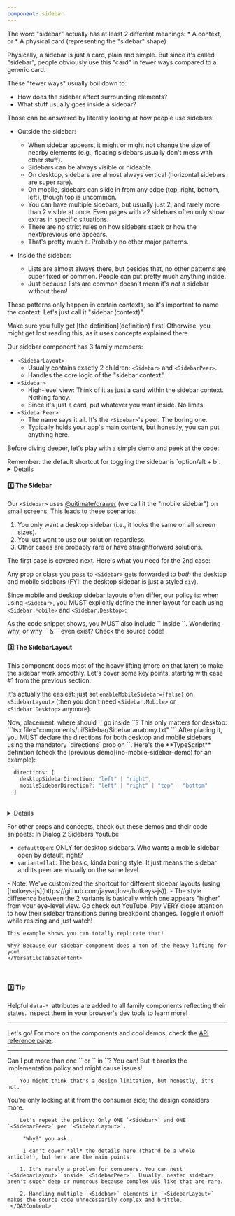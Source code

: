 ```yaml
---
component: sidebar
---
```

<QuickDemoSection />
<VersatileTabs2 defaultValue="preview-sidebar-chatgpt">
  <VersatileTabs2Content value="preview-sidebar-chatgpt" demoId="sidebar-chatgpt" showCode={false} />
</VersatileTabs2>

<DefinitionSection id='sidebar'>
The word "sidebar" actually has at least 2 different meanings:
* A context, or
* A physical card (representing the "sidebar" shape)

Physically, a sidebar is just a card, plain and simple.
But since it's called "sidebar", people obviously use this "card" in fewer ways compared to a generic card.

These "fewer ways" usually boil down to:
- How does the sidebar affect surrounding elements?
- What stuff usually goes inside a sidebar?

Those can be answered by literally looking at how people use sidebars:

- Outside the sidebar:
  - When sidebar appears, it might or might not change the size of nearby elements (e.g., floating sidebars usually don't mess with other stuff).
  - Sidebars can be always visible or hideable.
  - On desktop, sidebars are almost always vertical (horizontal sidebars are super rare).
  - On mobile, sidebars can slide in from any edge (top, right, bottom, left), though top is uncommon.
  - You can have multiple sidebars, but usually just 2, and rarely more than 2 visible at once. Even pages with >2 sidebars often only show extras in specific situations.
  - There are no strict rules on how sidebars stack or how the next/previous one appears.
  - That's pretty much it. Probably no other major patterns.

- Inside the sidebar:
  - Lists are almost always there, but besides that, no other patterns are super fixed or common. People can put pretty much anything inside.
  - Just because lists are common doesn't mean it's *not* a sidebar without them!

These patterns only happen in certain contexts, so it's important to name the context. Let's just call it "sidebar (context)".
</DefinitionSection>

<QuickStartSection />
<Banner>
Make sure you fully get [the definition](definition) first! Otherwise, you might get lost reading this, as it uses concepts explained there.
</Banner>

Our sidebar component has 3 family members:
- `<SidebarLayout>`
  - Usually contains exactly 2 children: `<Sidebar>` and `<SidebarPeer>`.
  - Handles the core logic of the "sidebar context".
- `<Sidebar>`
  - High-level view: Think of it as just a card within the sidebar context. Nothing fancy.
  - Since it's just a card, put whatever you want inside. No limits.
- `<SidebarPeer>`
  - The name says it all. It's the `<Sidebar>`'s peer. The boring one.
  - Typically holds your app's main content, but honestly, you can put anything here.

Before diving deeper, let's play with a simple demo and peek at the code:
<VersatileTabs2 defaultValue="preview-sidebar-toggle-control" compact>
  <VersatileTabs2Content value="preview-sidebar-toggle-control" demoId="sidebar-toggle-control" compact />
</VersatileTabs2>

<Banner>
Remember: the default shortcut for toggling the sidebar is `option/alt + b`.
</Banner>

<br />

<details>
<TrackableSummary id='difference-from-shadcn-sidebar'>**DEEP DIVE**: Noticed this is very different from [**<u>Shadcn</u>**'s Sidebar](https://ui.shadcn.com/docs/components/sidebar)?</TrackableSummary>

  Yep, sharp eye!

  Again, everything in our sidebar component stems from [the definition](definition),
  which is really just common sense / practical observations.

  Without a solid spec, component design goes wrong.
  It might look cool initially, but can lead to disaster later.
   <br />
</details>

#### 1️⃣ The Sidebar

Our `<Sidebar>` uses [@uitimate/drawer](./../../drawer/introduction) (we call it the "mobile sidebar")
on small screens. This leads to these scenarios:

1. You only want a desktop sidebar (i.e., it looks the same on all screen sizes).
2. You just want to use our solution regardless.
3. Other cases are probably rare or have straightforward solutions.

The first case is covered next. Here's what you need for the 2nd case:

Any prop or class you pass to `<Sidebar>` gets forwarded to *both* the desktop and mobile sidebars (FYI: the desktop sidebar is just a styled `div`).

Since mobile and desktop sidebar layouts often differ, our policy is: when using `<Sidebar>`, you MUST explicitly define the inner layout for each using
`<Sidebar.Mobile>` and `<Sidebar.Desktop>`:

<VersatileTabs2 defaultValue="sidebar-rwd-minimum-demo" compact>
  <VersatileTabs2Content
    value="sidebar-rwd-minimum-demo"
    demoId="sidebar-rwd-minimum-demo"
    caption="Resize the viewport to see the mobile sidebar (of course, pressing `option/alt + b`)"
    compact
  />
</VersatileTabs2>

<Banner>
  As the code snippet shows, you MUST also include `<DrawerHeader>` inside `<Sidebar.Mobile>`.
  Wondering why, or why `<Sidebar.Mobile>` & `<Sidebar.Desktop>` even exist? Check the source code!
</Banner>

#### 2️⃣ The SidebarLayout
This component does most of the heavy lifting (more on that later) to make the sidebar work smoothly.
Let's cover some key points, starting with case #1 from the previous section.

It's actually the easiest: just set `enableMobileSidebar={false}` on `<SidebarLayout>`
(then you don't need `<Sidebar.Mobile>` or `<Sidebar.Desktop>` anymore).

<VersatileTabs2 defaultValue="sidebar-toggle-control" id="no-mobile-sidebar-demo" compact>
  <VersatileTabs2Content
    value="sidebar-toggle-control"
    demoId="sidebar-toggle-control"
    showCodeFirst={true}
    compact
  />
</VersatileTabs2>
Now, placement: where should `<Sidebar>` go inside `<SidebarLayout>`? This only matters for desktop:
```tsx file="components/ui/Sidebar/Sidebar.anatomy.txt"
```
After placing it, you MUST declare the directions for both desktop and mobile sidebars using the mandatory `directions` prop on `<SidebarLayout>`.
Here's the **TypeScript** definition (check the [previous demo](no-mobile-sidebar-demo) for an example):

```ts
  directions: [
    desktopSidebarDirection: "left" | "right",
    mobileSidebarDirection?: "left" | "right" | "top" | "bottom"
  ]
```
<br />

<details>
<TrackableSummary id='difference-from-shadcn-sidebar'>**DEEP DIVE**: The placement and `directions` seem kinda redundant?</TrackableSummary>

    Yeah, a bit.

    But many sidebar libraries require a similar prop.
    Why? Auto-detecting direction makes the component code way too complex and unreliable.

    Plus, explicitly setting the mobile sidebar direction makes sense, since it often differs from the desktop direction (pretty common, actually).

    Since you *have* to specify the mobile direction anyway, why not just declare both together? It makes both directions super explicit and clear!

    Seen this way, still think it's redundant?
   <br />
</details>

For other props and concepts, check out these demos and their code snippets:
<VersatileTabs2 defaultValue="sidebar-in-dialog">
  <VersatileTabs2List>
    <VersatileTabs2Trigger value="sidebar-in-dialog">In Dialog</VersatileTabs2Trigger>
    <VersatileTabs2Trigger value="sidebar-two">2 Sidebars</VersatileTabs2Trigger>
    <VersatileTabs2Trigger value="sidebar-youtube">Youtube</VersatileTabs2Trigger>
  </VersatileTabs2List>
  <VersatileTabs2Content
    value="sidebar-in-dialog"
    demoId="sidebar-in-dialog"
    compact
    >
  - `defaultOpen`: ONLY for desktop sidebars. Who wants a mobile sidebar open by default, right?
  - `variant=flat`: The basic, kinda boring style. It just means the sidebar and its peer are visually on the same level.
  </VersatileTabs2Content>
  <VersatileTabs2Content
    value="sidebar-two"
    demoId="sidebar-two"
    compact
    >
  - Note: We've customized the shortcut for different sidebar layouts (using [hotkeys-js](https://github.com/jaywcjlove/hotkeys-js)).
  - The style difference between the 2 variants is basically which one appears "higher" from your eye-level view.
  </VersatileTabs2Content>
  <VersatileTabs2Content
    value="sidebar-youtube"
    demoId="sidebar-youtube"
    compact
    >
    Go check out YouTube. Pay VERY close attention to how their sidebar transitions during breakpoint changes. Toggle it on/off while resizing and just watch!

    This example shows you can totally replicate that!

    Why? Because our sidebar component does a ton of the heavy lifting for you!
    </VersatileTabs2Content>
</VersatileTabs2>

<br />

#### 3️⃣ Tip
Helpful `data-* `attributes are added to all family components reflecting their states.
Inspect them in your browser's dev tools to learn more!

___

Let's go! For more on the components and cool demos, check the [API reference page](./../api).

___

<QASection />
<QA2>
  <QA2Item >
    <QA2Trigger id='multiple-sidebar-in-sidebar-layout'>Can I put more than one `<Sidebar>` or `<SidebarPeer>` in `<SidebarLayout>`?</QA2Trigger>
     <QA2Content>
        You can! But it breaks the implementation policy and might cause issues!

        You might think that's a design limitation, but honestly, it's not.
You're only looking at it from the consumer side; the design considers more.

        Let's repeat the policy: Only ONE `<Sidebar>` and ONE `<SidebarPeer>` per `<SidebarLayout>`.

         "Why?" you ask.

         I can't cover *all* the details here (that'd be a whole article!), but here are the main points:

        1. It's rarely a problem for consumers. You can nest `<SidebarLayout>` inside `<SidebarPeer>`. Usually, nested sidebars aren't super deep or numerous because complex UIs like that are rare.

        2. Handling multiple `<Sidebar>` elements in `<SidebarLayout>` makes the source code unnecessarily complex and brittle.
     </QA2Content>
   </QA2Item>
</QA2>
